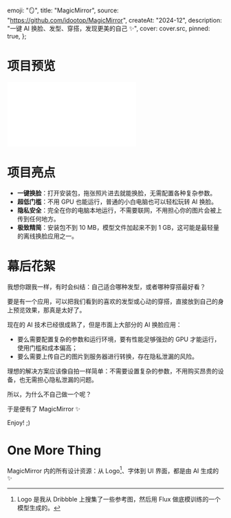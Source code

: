 
  emoji: "🪞",
  title: "MagicMirror",
  source: "https://github.com/idootop/MagicMirror",
  createAt: "2024-12",
  description: "一键 AI 换脸、发型、穿搭，发现更美的自己 ✨",
  cover: cover.src,
  pinned: true,
};

# 项目预览

<iframe
  src="//player.bilibili.com/player.html?isOutside=true&aid=113577339916064&bvid=BV1TTzfYDEUe&cid=27126269916&p=1&autoplay=0"
  scrolling="no"
  border="0"
  frameborder="no"
  framespacing="0"
  allowfullscreen="true"
  style={{
    width: "100%",
    aspectRatio: 16 / 9,
  }}
></iframe>

# 项目亮点

- **一键换脸**：打开安装包，拖张照片进去就能换脸，无需配置各种复杂参数。
- **超低门槛**：不用 GPU 也能运行，普通的小白电脑也可以轻松玩转 AI 换脸。
- **隐私安全**：完全在你的电脑本地运行，不需要联网，不用担心你的图片会被上传到任何地方。
- **极致精简**：安装包不到 10 MB，模型文件加起来不到 1 GB，这可能是最轻量的离线换脸应用之一。

# 幕后花絮


<BaseImage src={demo.src} alt="MagicMirror" />

我想你跟我一样，有时会纠结：自己适合哪种发型，或者哪种穿搭最好看？

要是有一个应用，可以把我们看到的喜欢的发型或心动的穿搭，直接放到自己的身上预览效果，那真是太好了。

现在的 AI 技术已经很成熟了，但是市面上大部分的 AI 换脸应用：

- 要么需要配置复杂的参数和运行环境，要有性能足够强劲的 GPU 才能运行，使用门槛和成本偏高；
- 要么需要上传自己的图片到服务器进行转换，存在隐私泄漏的风险。

理想的解决方案应该像自拍一样简单：不需要设置复杂的参数，不用购买昂贵的设备，也无需担心隐私泄漏的问题。

所以，为什么不自己做一个呢？

于是便有了 MagicMirror ✨

Enjoy! ;)

# One More Thing

MagicMirror 内的所有设计资源：从 Logo[^1]、字体到 UI 界面，都是由 AI 生成的 ✨


<BaseImage src={aigc.src} alt="AIGC" />

[^1]: Logo 是我从 Dribbble 上搜集了一些参考图，然后用 Flux 做底模训练的一个模型生成的。
